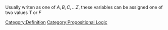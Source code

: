 Usually writen as one of <math>A, B, C, \ldots Z</math>, these variables can be assigned one of two values <math>T</math> or <math>F</math>

[[Category:Definition]]
[[Category:Propositional Logic]]